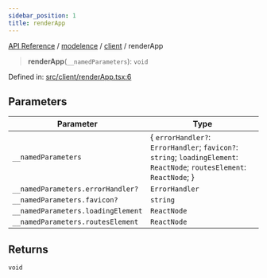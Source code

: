 ```yaml
---
sidebar_position: 1
title: renderApp
---
```


[API Reference](/api-reference/modelence/client/functions/../../../index) / [modelence](/api-reference/modelence/client/functions/../../index) / [client](/api-reference/modelence/client/functions/../index) / renderApp

> **renderApp**(`__namedParameters`): `void`

Defined in: [src/client/renderApp.tsx:6](https://github.com/modelence/modelence/blob/7d5ab6803a03a590fa9ba44d3ce0544ecf5463af/packages/modelence/src/client/renderApp.tsx#L6)

## Parameters

| Parameter | Type |
| ------ | ------ |
| `__namedParameters` | \{ `errorHandler?`: `ErrorHandler`; `favicon?`: `string`; `loadingElement`: `ReactNode`; `routesElement`: `ReactNode`; \} |
| `__namedParameters.errorHandler?` | `ErrorHandler` |
| `__namedParameters.favicon?` | `string` |
| `__namedParameters.loadingElement` | `ReactNode` |
| `__namedParameters.routesElement` | `ReactNode` |

## Returns

`void`
